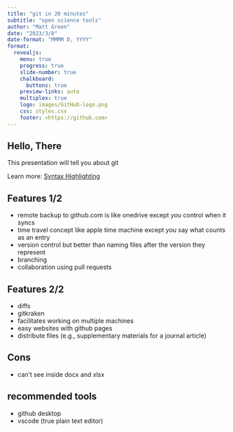 ```yaml
---
title: "git in 20 minutes"
subtitle: "open science tools"
author: "Matt Green"
date: "2023/3/8"
date-format: "MMMM D, YYYY"
format:
  revealjs: 
    menu: true
    progress: true
    slide-number: true
    chalkboard: 
      buttons: true
    preview-links: auto
    multiplex: true
    logo: images/GitHub-logo.png
    css: styles.css
    footer: <https://github.com>
---
```



## Hello, There

This presentation will tell you about git

::: footer
Learn more: [Syntax Highlighting](https://quarto.org/docs/output-formats/html-code.html#highlighting)
:::

## Features 1/2

* remote backup to github.com is like onedrive except *you* control when it syncs
* time travel concept like apple time machine except *you* say what counts as an entry
* version control but better than naming files after the version they represent
* branching 
* collaboration using pull requests 

## Features 2/2
* diffs
* gitkraken
* facilitates working on multiple machines
* easy websites with github pages
* distribute files (e.g., supplementary materials for a journal article)

## Cons
* can't see inside docx and xlsx 

## recommended tools
* github desktop
* vscode (true plain text editor)
